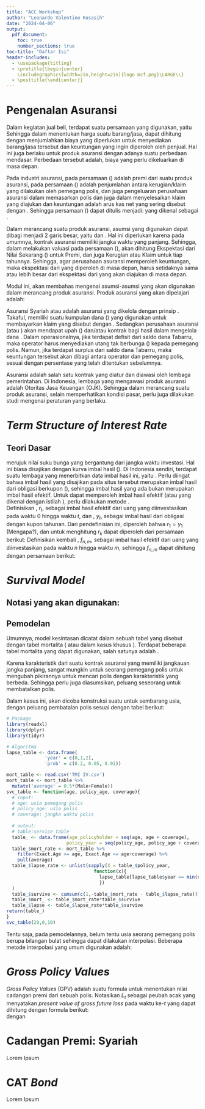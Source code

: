 ```yaml
---
title: "ACC Workshop"
author: "Leonardo Valentino Kosasih"
date: "2024-04-06"
output: 
  pdf_document:
    toc: true
    number_sections: true
toc-title: "Daftar Isi"
header-includes:
  - \usepackage{titling}
  - \pretitle{\begin{center}
    \includegraphics[width=2in,height=2in]{logo mcf.png}\LARGE\\}
  - \posttitle{\end{center}}
---
```

\newpage

# Pengenalan Asuransi
Dalam kegiatan jual beli, terdapat suatu persamaan yang digunakan, yaitu 
\begin{equation}
\label{harga}
\text{Harga} := \text{Biaya} + \text{Keuntungan}
\end{equation}
Sehingga dalam menentukan harga suatu barang/jasa, dapat dihitung dengan menjumlahkan biaya yang diperlukan untuk menyediakan barang/jasa tersebut dan keuntungan yang ingin diperoleh oleh penjual.
Hal ini juga berlaku untuk produk asuransi dengan adanya suatu perbedaan mendasar. Perbedaan tersebut adalah, \textbf{tidak diketahuinya} biaya yang perlu dikeluarkan di masa depan.  
  
Pada industri asuransi, \textbf{harga} pada persamaan (\ref{harga}) adalah premi dari suatu produk asuransi, \textbf{biaya} pada persamaan (\ref{harga}) adalah penjumlahan antara kerugian/klaim yang dilakukan oleh pemegang polis, dan juga pengeluaran perusahaan asuransi dalam memasarkan polis dan juga dalam menyelesaikan klaim yang diajukan dan keuntungan adalah arus kas net yang sering disebut dengan \textit{underwriting profit}. Sehingga persamaan (\ref{harga}) dapat ditulis menjadi:
\begin{equation}
\label{fundamental}
\text{Premi} := \text{Kerugian/Klaim} + \text{Biaya Operasional} + \textit{UW Profit}
\end{equation}
yang dikenal sebagai \textit{Fundamental Insruance Equation}.  

Dalam merancang suatu produk asuransi, asumsi yang digunakan dapat dibagi menjadi 2 garis besar, yaitu \textbf{asumsi ekonomi} dan \textbf{asumsi non-ekonomi (demografis)}. Hal ini diperlukan karena pada umumnya, kontrak asuransi memiliki jangka waktu yang panjang. Sehingga, dalam melakukan valuasi pada persamaan (\ref{fundamental}), akan dihitung Ekspektasi dari Nilai Sekarang (\textit{Expected Present Value}) untuk Premi, dan juga Kerugian atau Klaim untuk tiap tahunnya. Sehingga, agar perusahaan asuransi memperoleh keuntungan, maka ekspektasi dari \textbf{Premi} yang diperoleh di masa depan, harus setidaknya sama atau lebih besar dari ekspektasi dari \textbf{Klaim} yang akan diajukan di masa depan.    
  
Modul ini, akan membahas mengenai asumsi-asumsi yang akan digunakan dalam merancang produk asuransi. Produk asuransi yang akan dipelajari adalah:
\begin{enumerate}
\item Asuransi Konvensional
\item Asuransi Syariah/Takaful
\item \textit{Catasthrope} (CAT) \textit{Bond}
\end{enumerate}  
  
Asuransi Syariah atau \textbf{Takaful} adalah asuransi yang dikelola dengan prinsip \textbf{Syariah}. Takaful, memiliki suatu kumpulan dana (\textit{pooled fund}) yang digunakan untuk membayarkan klaim yang disebut dengan \textbf{Tabarru}. Sedangkan perusahaan asuransi (atau \textbf{Operator}) akan mendapat upah (\textbf{Ujrah}) dan/atau kontrak bagi hasil dalam mengelola dana \textbf{Tabarru}. Dalam operasionalnya, jika terdapat defisit dari saldo dana Tabarru, maka operator harus menyediakan utang tak berbunga (\textbf{Qardh}) kepada pemegang polis. Namun, jika terdapat surplus dari saldo dana Tabarru, maka keuntungan tersebut akan dibagi antara operator dan pemegang polis, sesuai dengan persentase yang telah ditentukan sebelumnya.   

Asuransi adalah salah satu kontrak yang diatur dan diawasi oleh lembaga pemerintahan. Di Indonesia, lembaga yang mengawasi produk asuransi adalah Otoritas Jasa Keuangan (OJK). Sehingga dalam merancang suatu produk asuransi, selain memperhatikan kondisi pasar, perlu juga dilakukan studi mengenai peraturan yang berlaku.  
  
# *Term Structure of Interest Rate*  
## Teori Dasar  
\textit{Term Structure of Interest Rate} merujuk nilai suku bunga yang bergantung dari jangka waktu investasi. Hal ini biasa disajikan dengan kurva imbal hasil (\textit{yield curve}). Di Indonesia sendiri, terdapat suatu lembaga yang menerbitkan data imbal hasil ini, yaitu [\textcolor{blue}{PHEI}](https://www.phei.co.id/). Perlu diingat bahwa imbal hasil yang disajikan pada situs tersebut merupakan imbal hasil dari obligasi berkupon (\textit{coupon paying bond}), sehingga imbal hasil yang ada bukan merupakan imbal hasil efektif. Untuk dapat memperoleh imbal hasil efektif (atau yang dikenal dengan istilah \textit{spot rate}), perlu dilakukan metode \textit{bootstrapping}.  
Definisikan \textit{spot rate}, $r_t$, sebagai imbal hasil efektif dari uang yang diinvestasikan pada waktu 0 hingga waktu $t$, dan \textit{yield rate}, $y_t$, sebagai imbal hasil dari obligasi dengan kupon tahunan. Dari pendefinisian ini, diperoleh bahwa $r_1 = y_1$ (Mengapa?), dan untuk menghitung $r_k$ dapat diperoleh dari persamaan berikut:
\begin{equation}
\label{bootstrap}
1 = \sum_{i=1}^{k-1} \frac{y_k}{(1+s_{i})^i} + \frac{1+y_k}{(1+r_k)^k}
\end{equation}
Definisikan kembali \textit{forward rate}, $f_{n,m}$, sebagai imbal hasil efektif dari uang yang diinvestasikan pada waktu $n$ hingga waktu $m$, sehingga $f_{n,m}$ dapat dihitung dengan persamaan berikut: 
\begin{equation}
(1+f_{n,m})^{m-n} = \frac{(1+r_m)^m}{(1+r_n)^n}
\end{equation}  

# *Survival Model*
## Notasi yang akan digunakan:
\begin{enumerate}
\item $l_x$: jumlah orang yang hidup pada usia-$x$;
\item $d_x$: banyak orang yang meninggal pada usia-$x$;
\item ${}_tp_{x}$: peluang orang dengan usia-$x$ tetap hidup hingga usia $x+t$;
\item $q_x$: peluang orang usia $x$ meninggal.
\end{enumerate}

## Pemodelan
Umumnya, model kesintasan dicatat dalam sebuah tabel yang disebut dengan tabel mortalita (\textit{life table} atau dalam kasus khusus \textit{service table}). Terdapat beberapa tabel mortalita yang dapat digunakan, salah satunya adalah [\textcolor{blue}{Tabel Mortalita Indonesia IV}](https://www.bing.com/ck/a?!&&p=45dd7ca36f4fb8ecJmltdHM9MTcxMTE1MjAwMCZpZ3VpZD0zN2RlYWEwMC03NzZhLTZhM2ItMTNlZS1hNTcxNzY1MjZiNjgmaW5zaWQ9NTIwMQ&ptn=3&ver=2&hsh=3&fclid=37deaa00-776a-6a3b-13ee-a57176526b68&psq=tabel+mortalitas+iv&u=a1aHR0cHM6Ly9hYWppLm9yLmlkL0ZpbGUvRG93bmxvYWQvMTk3MA&ntb=1).  

Karena karakteristik dari suatu kontrak asuransi yang memiliki jangkauan jangka panjang, sangat mungkin untuk seorang pemegang polis untuk mengubah pikirannya untuk mencari polis dengan karakteristik yang berbeda. Sehingga perlu juga diasumsikan, peluang seseorang untuk membatalkan polis.  

Dalam kasus ini, akan dicoba konstruksi suatu \textit{service table} untuk sembarang usia, dengan peluang pembatalan polis sesuai dengan tabel berikut:
\begin{center}
\begin{tabular}{ |c|c|c| }
		\hline
		Umur Polis  & Peluang \\
		\hline
		< 1 tahun   & 20      \% \\ \hline
		1 - 2 tahun & 5       \%  \\ \hline
		> 2 tahun   & 1       \%  \\
		\hline
\end{tabular}
\end{center}

```r
# Package 
library(readxl)
library(dplyr)
library(tidyr)

# Algoritma
lapse_table <- data.frame(
              'year' = c(0,1,2),
              'prob' = c(0.2, 0.05, 0.01))

mort_table <- read.csv('TMI IV.csv')
mort_table <- mort_table %>% 
  mutate('average' = 0.5*(Male+Female))
svc_table <- function(age, policy_age, coverage){
  # input:
  # age: usia pemegang polis
  # policy_age: usia polis
  # coverage: jangka waktu polis
  
  # output:
  # table:service table
  table_ <- data.frame(age_policyholder = seq(age, age + coverage),
                      policy_year = seq(policy_age, policy_age + coverage))
  table_$mort_rate <- mort_table %>% 
    filter(Exact.Age >= age, Exact.Age <= age+coverage) %>% 
    pull(average)
  table_$lapse_rate <- unlist(sapply(X = table_$policy_year, 
                                function(x){
                                  lapse_table[lapse_table$year == min(x,2), 2]
                                  })
  )
  table_$survive <- cumsum(c(1,-table_$mort_rate - table_$lapse_rate))[1:nrow(table_)]
  table_$mort_ <- table_$mort_rate*table_$survive
  table_$lapse <- table_$lapse_rate*table_$survive
return(table_)
}
svc_table(20,0,10)
```
Tentu saja, pada pemodelannya, belum tentu usia seorang pemegang polis berupa bilangan bulat sehingga dapat dilakukan interpolasi. Beberapa metode interpolasi yang umum digunakan adalah:
\begin{enumerate}
\item Interpolasi Linear (\textit{Uniform Distribution of Death})
\item Interpolasi Eksponensial (\textit{Constant Force of Mortality})
\item Interpolasi Harmonic (\textit{Hyperbolic / Balducci})
\end{enumerate}
# *Gross Policy Values*    
*Gross Policy Values* (GPV) adalah suatu formula untuk menentukan nilai cadangan premi dari sebuah polis. Notasikan $L_t$ sebagai peubah acak yang menyatakan *present value of gross future loss* pada waktu ke-$t$ yang dapat dihitung dengan formula berikut:   
\begin{equation}
L_t = b_t + e_t - p_t
\end{equation}
dengan 
\begin{enumerate}
\item $b_t$: \textit{Present value of future benefits} pada waktu ke-$t$
\item $e_t$: \textit{Present value of future expense} pada waktu ke-$t$
\item $p_t$: \textit{Present value of future gross premiums.} pada waktu ke-$t$
\end{enumerate}

# Cadangan Premi: Syariah  
Lorem Ipsum  

# CAT *Bond*  
Lorem Ipsum  